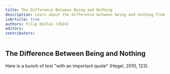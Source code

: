```yaml
---
title: The Difference Between Being and Nothing
description: Learn about the difference between being and nothing from Hegel's Science of Logic.
isArticle: true
authors: Filip Niklas (2024)
editors:
contributors:
---
```


## The Difference Between Being and Nothing

Here is a bunch of test "with an important quote" (Hegel, 2010, 123).
